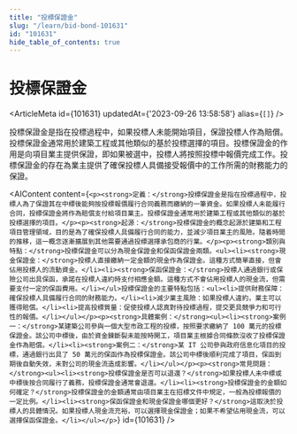 ```yaml
---
title: "投標保證金"
slug: "/learn/bid-bond-101631"
id: "101631"
hide_table_of_contents: true
---
```



# 投標保證金

<ArticleMeta id={101631} updatedAt={'2023-09-26 13:58:58'} alias={`[]`} />
<div className='border-solid border-b border-t-0 my-4 border-[var(--ifm-color-gray-300)]' />

投標保證金是指在投標過程中，如果投標人未能開始項目，保證投標人作為賠償。投標保證金通常用於建築工程或其他類似的基於投標選擇的項目。投標保證金的作用是向項目業主提供保證，即如果被選中，投標人將按照投標中報價完成工作。投標保證金的存在為業主提供了確保投標人具備接受報價中的工作所需的財務能力的保證。

<AIContent content={`<p><strong>定義：</strong>投標保證金是指在投標過程中，投標人為了保證其在中標後能夠按投標報價履行合同義務而繳納的一筆資金。如果投標人未能履行合同，投標保證金將作為賠償支付給項目業主。投標保證金通常用於建築工程或其他類似的基於投標選擇的項目。</p><p><strong>起源：</strong>投標保證金的概念起源於建築和工程項目管理領域，目的是為了確保投標人具備履行合同的能力，並減少項目業主的風險。隨着時間的推移，這一概念逐漸擴展到其他需要通過投標選擇承包商的行業。</p><p><strong>類別與特點：</strong>投標保證金可以分為現金保證金和保函保證金兩類。<ul><li><strong>現金保證金：</strong>投標人直接繳納一定金額的現金作為保證金。這種方式簡單直接，但會佔用投標人的流動資金。</li><li><strong>保函保證金：</strong>投標人通過銀行或保險公司出具保函，承諾在投標人違約時支付相應金額。這種方式不會佔用投標人的現金流，但需要支付一定的保函費用。</li></ul>投標保證金的主要特點包括：<ul><li>提供財務保障：確保投標人具備履行合同的財務能力。</li><li>減少業主風險：如果投標人違約，業主可以獲得賠償。</li><li>提高投標質量：促使投標人認真對待投標過程，提交更具競爭力和可行性的報價。</li></ul></p><p><strong>具體案例：</strong><ul><li><strong>案例一：</strong>某建築公司參與一個大型市政工程的投標，按照要求繳納了 100 萬元的投標保證金。該公司中標後，由於資金鍊斷裂未能按時開工，項目業主根據合同條款沒收了投標保證金作為賠償。</li><li><strong>案例二：</strong>某 IT 公司參與政府信息化項目的投標，通過銀行出具了 50 萬元的保函作為投標保證金。該公司中標後順利完成了項目，保函到期後自動失效，未對公司的現金流造成影響。</li></ul></p><p><strong>常見問題：</strong><ul><li><strong>投標保證金是否可以退還？</strong>如果投標人未中標或中標後按合同履行了義務，投標保證金通常會退還。</li><li><strong>投標保證金的金額如何確定？</strong>投標保證金的金額通常由項目業主在招標文件中規定，一般為投標報價的一定比例。</li><li><strong>保函保證金和現金保證金哪個更好？</strong>這取決於投標人的具體情況。如果投標人現金流充裕，可以選擇現金保證金；如果不希望佔用現金流，可以選擇保函保證金。</li></ul></p>`} id={101631} />
